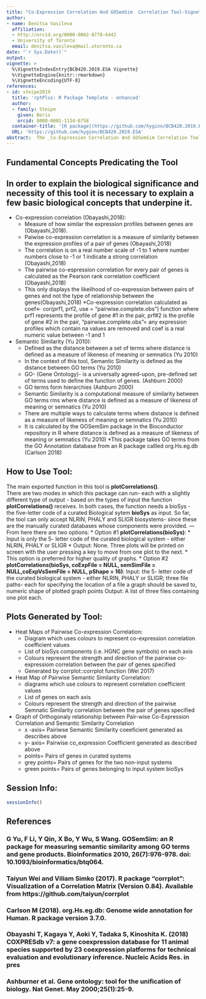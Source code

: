 ```yaml
---
title: "Co-Expression Correlation And GOSemSim  Correlation Tool-Vignette"
author:
- name: Denitsa Vasileva
  affiliation: 
  - http://orcid.org/0000-0002-8778-6442
  - University of Toronto
  email: denitsa.vasileva@mail.utoronto.ca
date: "`r Sys.Date()`"
output:
vignette: >
  %\VignetteIndexEntry{BCB420.2019.ESA Vignette}
  %\VignetteEngine{knitr::rmarkdown}
  %\VignetteEncoding{UTF-8} 
references:
- id: steipe2019
  title: 'rptPlus: R Package Template - enhanced'
  author:
  - family: Steipe
    given: Boris
    orcid: 0000-0002-1134-6758
  container-title: '[R package](https://github.com/hyginn/BCB420.2019.ESA)'
  URL: 'https://github.com/hyginn/BCB420.2019.ESA' 
abstract:  The _Co-Expression Correlation And GOSemSim Correlation Tool_ is an exploratory system analysis tool which provides visualizations of the   co-expression correlation and function correlation (i.e. Semantic Similarity of GO terms)  between pairs of genes in a specified input biosystem. This document provides an introduction to the important concepts that form the basis of this tool. In addition, an example that demonstrates the capabilities of the tool is also featured. 
---
```




## Fundamental Concepts Predicating the Tool

In order to explain the biological significance and necessity of this tool it is necessary to explain a few basic biological concepts that underpine it.
---
* Co-expression correlation (Obayashi,2018):
    * Measure of how similar the expression profiles between genes are (Obayashi,2018).
    * Paiwise co-expression correlation is a measure of similarity between the expression profiles of a pair of genes (Obayashi,2018)
    * The correlation is on a real number scale of -1 to 1 where number numbers close to -1 or 1 indicate a strong correlation (Obayashi,2018)
    * The pairwise co-espression correlation for every pair of genes is calculated as the Pearson rank correlation coefficient (Obayashi,2018)
    * This only displays the likelihood of co-expression between pairs of genes and not the type of relationship between the genes(Obayashi,2018)
    *Co-expression correlation calculated as coef<- cor(prf1, prf2, use = "pairwise.complete.obs") function where prf1 represents the profile of gene #1 in the pair, prf#2 is the profile of gene #2 in the pair,  "pairwise.complete.obs"= any expression profiles which contain na values are removed and coef is a real numeric value between -1 and 1

* Semantic Similarity (Yu 2010):
    * Defined as the distance between a set of terms where distance is defined as a measure of likeness of meaning or semnatics (Yu 2010)
    * In the context of this tool, Semantic Similarity is defined as the distance between GO terms (Yu 2010)
    * GO- (Gene Ontology)- is a universally agreed-upon, pre-defined set of terms used to define the function of genes. (Ashburn 2000)
    * GO terms form hierarchies (Ashburn 2000)
    * Semantic Similarity is a computational measure of similarity between GO terms rms where distance is defined as a measure of likeness of meaning or semnatics (Yu 2010)
    * There are multiple ways to calculate terms where distance is defined as a measure of likeness of meaning or semnatics (Yu 2010)
    * It is calculated by the GOSemSim package in the Bioconductor repository in R  where distance is defined as a measure of likeness of meaning or semnatics (Yu 2010)
    *This package takes GO terms from the GO Annotation database  from an R package callled org.Hs.eg.db (Carlson 2018)
   
## How to Use Tool:
The main exported function in this tool is **plotCorrelations()**.<br>
There are two modes in which this package can run- each with a slightly different type of output - based on the types of input the function **plotCorrelations()** receives. 
In both cases, the function needs a bioSys - the five-letter code of a curated Biological sytem **bioSys** as input.
So far, the tool can only accept NLRIN, PHALY and SLIGR biosystems- since these are the manually curated databases whose components were provided.
---
From here there are two options:
* Option #1 **plotCorrelations(bioSys)**:
    * Input is only the 5- letter code of the curated biological system - either  NLRIN, PHALY or SLIGR
    * Output: None. Three plots will be printed on screen with the user pressing a key to move from one plot to the next.
    * This option is preferred for higher quality of graphs.
* Option #2 **plotCorrelations(bioSys, coExpFile = NULL, semSimFile = NULL,coExpVsSemFile = NULL, pShape = 16)**:
  Input: the 5- letter code of the curated biological system - either  NLRIN, PHALY or SLIGR; three file paths- each for specifying the location of a file a graph should be saved to, numeric shape of plotted graph points
  Output: A list of three files containing one plot each.


## Plots Generated by Tool: 
* Heat Maps of Pairwise Co-expression Correlation:
    * Diagram which uses colours to represent co-expression correlation coefficient values
    * List of bioSys components (i.e. HGNC gene symbols) on each axis
    * Colours represent the strength and direction of the pairwise co-expressiom correlation between the pair of genes
    specified
    * Generated by corrplot::corrplot function (Wei 2017)
* Heat Map of Pairwise Semantic Similarity Correlation:
    * diagrams which use colours to represent correlation coefficient values
    * List of genes on each axis
    * Colours represent the strength and direction of the pairwise Semnatic Similarity correlation between the pair of genes specified
* Graph of Orthogonaly relationship between Pair-wise Co-Expression Correlation and Semantic Similarity Correlation
    * x -axis= Pairiwse Semantic Similarity coeeficient generated as describes above
    * y- axis= Pairwise co_expression Coefficient generated as described above
    * points= Pairs of genes in curated systems
    * grey points= Pairs of genes for the two non-input systems
    * green points= Pairs of genes belonging to input system bioSys
    
## Session Info:
```r
sessionInfo()
```
## References
### G Yu, F Li, Y Qin, X Bo, Y Wu, S Wang. GOSemSim: an R package for measuring semantic similarity among GO terms and gene products. Bioinformatics 2010, 26(7):976-978. doi: 10.1093/bioinformatics/btq064.
### Taiyun Wei and Viliam Simko (2017). R package "corrplot": Visualization of a Correlation Matrix (Version 0.84). Available from https://github.com/taiyun/corrplot
### Carlson M (2018). org.Hs.eg.db: Genome wide annotation for Human. R package version 3.7.0.
### Obayashi T, Kagaya Y, Aoki Y, Tadaka S, Kinoshita K. (2018) COXPRESdb v7: a gene coexpression database for 11 animal species supported by 23 coexpression platforms for technical evaluation and evolutionary inference. Nucleic Acids Res. in pres
### Ashburner et al. Gene ontology: tool for the unification of biology. Nat Genet. May 2000;25(1):25-9.
